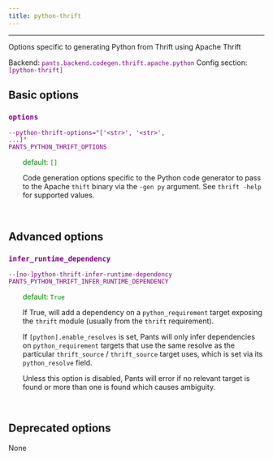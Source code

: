 ```yaml
---
title: python-thrift
---
```


---

Options specific to generating Python from Thrift using Apache Thrift

Backend: <span style="color: purple"><code>pants.backend.codegen.thrift.apache.python</code></span>
Config section: <span style="color: purple"><code>[python-thrift]</code></span>

## Basic options

<div style="color: purple">

### `options`

  <code>--python-thrift-options=&quot;['&lt;str&gt;', '&lt;str&gt;', ...]&quot;</code><br>
  <code>PANTS_PYTHON_THRIFT_OPTIONS</code><br>
</div>
<div style="padding-left: 2em;">
<span style="color: green">default: <code>[]</code></span>

<br>

Code generation options specific to the Python code generator to pass to the Apache `thift` binary via the `-gen py` argument. See `thrift -help` for supported values.

</div>
<br>

## Advanced options

<div style="color: purple">

### `infer_runtime_dependency`

  <code>--[no-]python-thrift-infer-runtime-dependency</code><br>
  <code>PANTS_PYTHON_THRIFT_INFER_RUNTIME_DEPENDENCY</code><br>
</div>
<div style="padding-left: 2em;">
<span style="color: green">default: <code>True</code></span>

<br>

If True, will add a dependency on a `python_requirement` target exposing the `thrift` module (usually from the `thrift` requirement).

If `[python].enable_resolves` is set, Pants will only infer dependencies on `python_requirement` targets that use the same resolve as the particular `thrift_source` / `thrift_source` target uses, which is set via its `python_resolve` field.

Unless this option is disabled, Pants will error if no relevant target is found or more than one is found which causes ambiguity.

</div>
<br>

## Deprecated options

None

